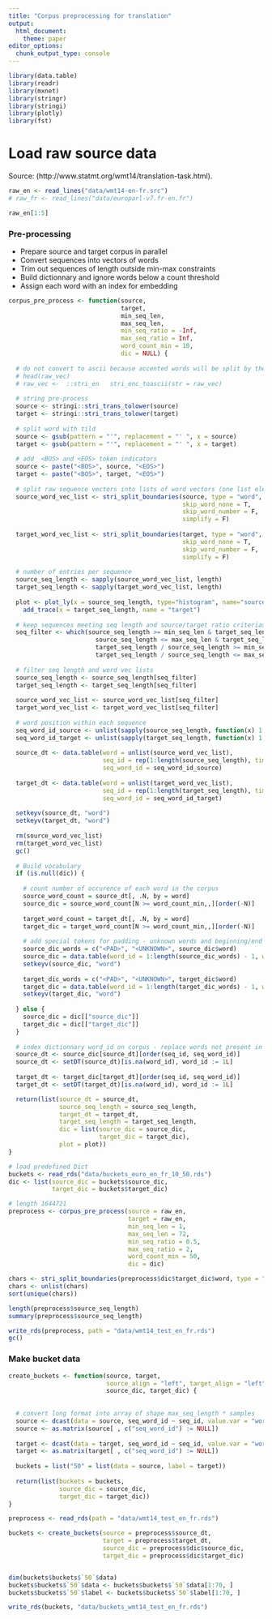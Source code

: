 ```yaml
---
title: "Corpus preprocessing for translation"
output:
  html_document:
    theme: paper
editor_options: 
  chunk_output_type: console
---
```



```r
library(data.table)
library(readr)
library(mxnet)
library(stringr)
library(stringi)
library(plotly)
library(fst)
```


# Load raw source data

Source: (http://www.statmt.org/wmt14/translation-task.html). 

```r
raw_en <- read_lines("data/wmt14-en-fr.src")
# raw_fr <- read_lines("data/europarl-v7.fr-en.fr")
```

```r
raw_en[1:5]
```


### Pre-processing

- Prepare source and target corpus in parallel  
- Convert sequences into vectors of words  
- Trim out sequences of length outside min-max constraints  
- Build dictionnary and ignore words below a count threshold
- Assign each word with an index for embedding


```r

corpus_pre_process <- function(source, 
                               target, 
                               min_seq_len, 
                               max_seq_len,
                               min_seq_ratio = -Inf,
                               max_seq_ratio = Inf,
                               word_count_min = 10, 
                               dic = NULL) {
  
  # do not convert to ascii because accented words will be split by the tokenizer
  # head(raw_vec)
  # raw_vec <-  ::stri_en   stri_enc_toascii(str = raw_vec)
  
  # string pre-process
  source <- stringi::stri_trans_tolower(source)
  target <- stringi::stri_trans_tolower(target)
  
  # split word with tild
  source <- gsub(pattern = "'", replacement = "' ", x = source)
  target <- gsub(pattern = "'", replacement = "' ", x = target)
  
  # add  <BOS> and <EOS> token indicators
  source <- paste("<BOS>", source, "<EOS>")
  target <- paste("<BOS>", target, "<EOS>")
  
  # split raw sequence vectors into lists of word vectors (one list element per sequence)
  source_word_vec_list <- stri_split_boundaries(source, type = "word", 
                                                skip_word_none = T, 
                                                skip_word_number = F, 
                                                simplify = F)
  
  target_word_vec_list <- stri_split_boundaries(target, type = "word", 
                                                skip_word_none = T, 
                                                skip_word_number = F, 
                                                simplify = F)
  
  # number of entries per sequence
  source_seq_length <- sapply(source_word_vec_list, length)
  target_seq_length <- sapply(target_word_vec_list, length)
  
  plot <- plot_ly(x = source_seq_length, type="histogram", name="source") %>% 
    add_trace(x = target_seq_length, name = "target")
  
  # keep sequences meeting seq length and source/target ratio criterias
  seq_filter <- which(source_seq_length >= min_seq_len & target_seq_length >= min_seq_len & 
                        source_seq_length <= max_seq_len & target_seq_length <= max_seq_len &
                        target_seq_length / source_seq_length >= min_seq_ratio & 
                        target_seq_length / source_seq_length <= max_seq_ratio)
  
  # filter seq length and word vec lists
  source_seq_length <- source_seq_length[seq_filter]
  target_seq_length <- target_seq_length[seq_filter]
  
  source_word_vec_list <- source_word_vec_list[seq_filter]
  target_word_vec_list <- target_word_vec_list[seq_filter]
  
  # word position within each sequence
  seq_word_id_source <- unlist(sapply(source_seq_length, function(x) 1:x))
  seq_word_id_target <- unlist(sapply(target_seq_length, function(x) 1:x))
  
  source_dt <- data.table(word = unlist(source_word_vec_list), 
                          seq_id = rep(1:length(source_seq_length), times = source_seq_length),
                          seq_word_id = seq_word_id_source)
  
  target_dt <- data.table(word = unlist(target_word_vec_list), 
                          seq_id = rep(1:length(target_seq_length), times = target_seq_length),
                          seq_word_id = seq_word_id_target)
  
  setkeyv(source_dt, "word")
  setkeyv(target_dt, "word")
  
  rm(source_word_vec_list)
  rm(target_word_vec_list)
  gc()
  
  # Build vocabulary
  if (is.null(dic)) {
    
    # count number of occurence of each word in the corpus
    source_word_count = source_dt[, .N, by = word]
    source_dic = source_word_count[N >= word_count_min,,][order(-N)]
    
    target_word_count = target_dt[, .N, by = word]
    target_dic = target_word_count[N >= word_count_min,,][order(-N)]
    
    # add special tokens for padding - unknown words and beginning/end of sequence
    source_dic_words = c("<PAD>", "<UNKNOWN>", source_dic$word)
    source_dic = data.table(word_id = 1:length(source_dic_words) - 1, word = source_dic_words)
    setkeyv(source_dic, "word")
    
    target_dic_words = c("<PAD>", "<UNKNOWN>", target_dic$word)
    target_dic = data.table(word_id = 1:length(target_dic_words) - 1, word = target_dic_words)
    setkeyv(target_dic, "word")
    
  } else {
    source_dic = dic[["source_dic"]]
    target_dic = dic[["target_dic"]]
  }
  
  # index dictionnary word_id on corpus - replace words not present in dic by <UNKNOWN> id
  source_dt <- source_dic[source_dt][order(seq_id, seq_word_id)]
  source_dt <- setDT(source_dt)[is.na(word_id), word_id := 1L]
  
  target_dt <- target_dic[target_dt][order(seq_id, seq_word_id)]
  target_dt <- setDT(target_dt)[is.na(word_id), word_id := 1L]

  return(list(source_dt = source_dt, 
              source_seq_length = source_seq_length,
              target_dt = target_dt,
              target_seq_length = target_seq_length,
              dic = list(source_dic = source_dic,
                         target_dic = target_dic),
              plot = plot))
}

```

```r

# load predefined Dict
buckets <- read_rds("data/buckets_euro_en_fr_10_50.rds")
dic <- list(source_dic = buckets$source_dic,
            target_dic = buckets$target_dic)

# length 1644721
preprocess <- corpus_pre_process(source = raw_en, 
                                 target = raw_en, 
                                 min_seq_len = 1, 
                                 max_seq_len = 72, 
                                 min_seq_ratio = 0.5, 
                                 max_seq_ratio = 2,
                                 word_count_min = 50, 
                                 dic = dic)

chars <- stri_split_boundaries(preprocess$dic$target_dic$word, type = "character")
chars <- unlist(chars)
sort(unique(chars))

length(preprocess$source_seq_length)
summary(preprocess$source_seq_length)

write_rds(preprocess, path = "data/wmt14_test_en_fr.rds")
gc()
```


### Make bucket data

```r
create_buckets <- function(source, target, 
                           source_align = "left", target_align = "left",
                           source_dic, target_dic) {
  
  
  # convert long format into array of shape max_seq_length * samples
  source <- dcast(data = source, seq_word_id ~ seq_id, value.var = "word_id", fill = 0)
  source <- as.matrix(source[ , c("seq_word_id") := NULL])
  
  target <- dcast(data = target, seq_word_id ~ seq_id, value.var = "word_id", fill = 0)
  target <- as.matrix(target[ , c("seq_word_id") := NULL])
  
  buckets = list("50" = list(data = source, label = target))
  
  return(list(buckets = buckets,
              source_dic = source_dic,
              target_dic = target_dic))
}

```

```r
preprocess <- read_rds(path = "data/wmt14_test_en_fr.rds")

buckets <- create_buckets(source = preprocess$source_dt, 
                          target = preprocess$target_dt, 
                          source_dic = preprocess$dic$source_dic, 
                          target_dic = preprocess$dic$target_dic)


dim(buckets$buckets$`50`$data)
buckets$buckets$`50`$data <- buckets$buckets$`50`$data[1:70, ]
buckets$buckets$`50`$label <- buckets$buckets$`50`$label[1:70, ]

write_rds(buckets, "data/buckets_wmt14_test_en_fr.rds")
```

